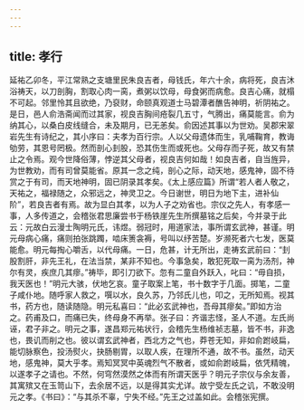 ```yaml
---
---
---
```

title: 孝行
---




延祐乙卯冬，平江常熟之支塘里民朱良吉者，母钱氏，年六十余，病将死，良吉沐浴祷天，以刀剖胸，割取心肉一脔，煮粥以饮母，母食粥而病愈。良吉心痛，就榻不可起。邻里怜其且欲绝，乃裒财，命颐真观道士马碧潭者醮告神明，祈阴祐之。是日，邑人俞浩斋闻而过其家，视良吉胸间疮裂几五寸，气腾出，痛莫能言。俞为纳其心，以桑白皮线缝合，未及期月，已无恙矣。俞因述其事以为世劝。吴郡宋翠岩先生有诗纪之，其小序曰：夫孝为百行宗。人以父母遗体而生，乳哺鞠育，教诲劬劳，其恩号罔极。然而剖心刲股，恐其伤生而或死也。父母存而子死，故又有禁止之令焉。观今世降俗薄，悖逆其父母者，视良吉何如哉！如良吉者，自当旌异，为世教劝，而有司曾莫能省。原其一念之纯，剖心之际，动天地，感鬼神，固不待赏之于有司，而天地神明，固已阴录其孝矣。《太上感应篇》所谓“若人者人敬之，天祐之，福禄随之，众邪远之，神灵卫之。今日谢世，明日为地下主，进补仙阶”，若良吉者有焉。故为显白其孝，以为人子之劝省也。宗仪之先人，有孝感一事，人多传道之，会稽张君思廉尝书于杨铁崖先生所撰墓铭之后矣，今并录于此云：元故白云漫士陶明元氏，讳煜。弱冠时，用道家法，事所谓玄武神，甚谨。明元母病心痛，痛则拍张跳躅，啮床箦衾褥，号叫以纾苦楚。岁濒死者六七发，医莫能愈。明元每掏心嚼舌，以代母痛。一日，危甚，计无所出，走祷玄武前曰：“刲股割肝，非先王礼，在法当禁，某非不知也。今事急矣，敢犯死取一脔为汤剂，神尔有灵，疾庶几其瘳。”祷毕，即引刀欲下。忽有二童自外跃入，叱曰：“毋自损，我天医也！”明元大骇，伏地乞哀。童子取案上笔，书十数字于几面。掷笔，二童子咸仆地。随呼家人救之，噀以水，良久苏，乃邻氏儿也，叩之，无所知焉。视其书，药方也，随读随隐。明元私喜曰：“此必玄武神也，吾母其瘳矣。”即如方治之。药甫及口，而痛已失，终母身不再举。张子曰：齐谐志怪，圣人不道。左氏尚诬，君子非之。明元之事，遂昌郑元祐状行，会稽先生杨维祯志墓，皆不书，非逸也，畏讥而削之也。彼以谓玄武神者，西北方之气也，莽苍无知，非如俞跗岐扁，能切脉察色，投汤熨火，抉肠剔胃，以取人疾，在理所不通，故不书。虽然，动天地，感鬼神，莫大乎孝。焉知冥冥中英魂烈气不散者，或如俞跗岐扁，依凭精魄，以遂孝子之请也。不然，何穹然漠然之体而有所谓天医乎？明元子宗仪与余友善，其寓殡又在玉笥山下，去余居不远，以是得其实尤详。故宁受左氏之讥，不敢没明元之孝。《书曰》：“与其杀不辜，宁失不经。”先王之过盖如此。会稽张宪撰。